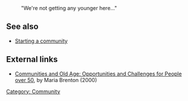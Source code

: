 :"We're not getting any younger here..."

== See also ==
*[[Starting a community]]

== External links ==
*[http://www.ic.org/pnp/cdir/2000/29oldage.php Communities and Old Age: Opportunities and Challenges for People over 50], by Maria Brenton (2000)



{{stub}}


[[Category: Community]]